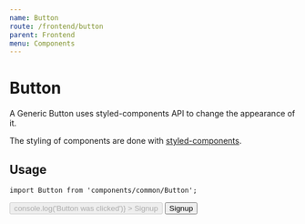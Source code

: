 ```yaml
---
name: Button
route: /frontend/button
parent: Frontend
menu: Components
---
```




# Button

A Generic Button uses styled-components API to change the appearance of it.

The styling of components are done with [styled-components](https://styled-components.com).

## Usage

```tsx
import Button from 'components/common/Button';
```

<Props of={Button} />

<Playground>
  <Button
    btnAlign='center'
    btnBgColor='orange'
    btnPadding='0.6'
    btnRadius='4'
    btnWidth='200'
    btnBoxShadow={true}
    className='some-class-here'
    disabled={false}
    onClick={() => console.log('Button was clicked')}
  >
    Signup
  </Button>
</Playground>

<Playground>
  <Button
    btnAlign='center'
    btnBgColor='yellowgreen'
    btnPadding='0.6'
    btnRadius='0.5'
  >
    Signup
  </Button>
</Playground>

